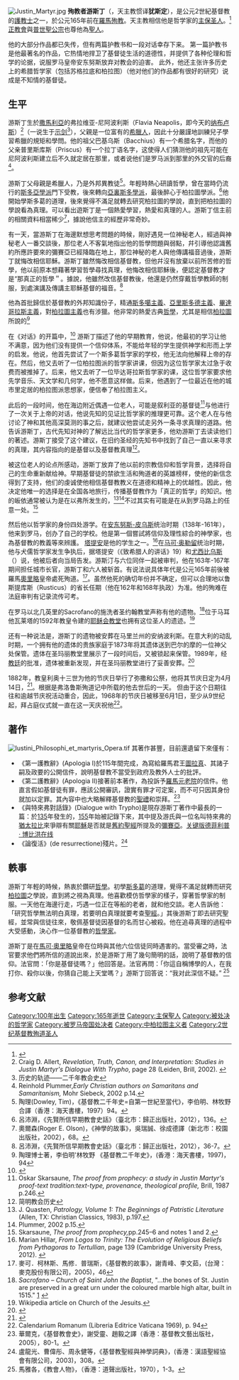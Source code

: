 [[File:Justin_Martyr.jpg|thumb]]
'''殉教者游斯丁'''（{{lang-en|Justin Martyr}}，天主教惯译'''犹斯定'''），是公元2世紀基督教的[[護教士|護教士]]之一，於公元165年前在[[羅馬|羅馬]][[殉教|殉教]]。天主教相信他是哲学家的[[主保圣人|主保圣人]]。<ref>{{Cite web |url=http://epaper.ccreadbible.org/epaper/page/106/Justin.htm |title=《圣犹斯定》 |access-date=2011-03-23 |archive-url=https://web.archive.org/web/20100921131745/http://epaper.ccreadbible.org/epaper/page/106/Justin.htm |archive-date=2010-09-21 |dead-url=yes }}</ref>[[正教會|正教會]]與[[普世聖公宗|普世聖公宗]]也尊他為[[基督教聖人|聖人]]。

他的大部分作品都已失传，但有两篇护教书和一段对话幸存下来。
第一篇护教书是他最著名的作品，它热情地捍卫了基督徒生活的道德性，并提供了各种伦理和哲学的论据，说服罗马皇帝安东努斯放弃对教会的迫害。
此外，他还主张许多历史上的希腊哲学家（包括苏格拉底和柏拉图）（他对他们的作品都有很好的研究）说成是不知情的基督徒。

==生平==
游斯丁生於[[撒馬利亞|撒馬利亞]]的弗拉维亚-尼阿波利斯（Flavia Neapolis，即今天的[[纳布卢斯|纳布卢斯]]）<ref>Craig D. Allert, ''Revelation, Truth, Canon, and Interpretation: Studies in Justin Martyr's Dialogue With Trypho'', page 28 (Leiden, Brill, 2002). {{ISBN|90-04-12619-8}}</ref>（一说生于[[示剑|示剑]]<ref name="历史的轨迹——二千年教会史">历史的轨迹——二千年教会史</ref>），父親是一位富有的[[希臘人|希臘人]]，因此十分嚴謹地訓練兒子學習希臘的規矩和學問。他的祖父巴基乌斯（Bacchius）有一个希腊名字，而他的父亲普里斯库斯（Priscus）有一个拉丁语名字，这使得人们猜测他的祖先可能在尼阿波利斯建立后不久就定居在那里，或者说他们是罗马派到那里的外交官的后裔<ref>Reinhold Plummer,''Early Christian authors on Samaritans and Samaritanism,'' Mohr Siebeck, 2002 p.14.</ref>。

游斯丁父母親是希臘人，乃是外邦異教徒<ref>陶理(Dowley, Tim)，《基督教二千年史=自第一世紀至當代》，李伯明、林牧野合譯（香港：海天書樓，1997）94。</ref>。年輕時熱心研讀哲學，曾在當時仍流行的[[斯多亞學派|斯多亞學派]]門下受教，後來轉向[[亞裏斯多學派|亞裏斯多學派]]，最後醉心于柏拉圖學派。<ref>呂沛淵，《先賢所信早期教會史話》（臺北市：歸正出版社，2012），136。</ref>他開始學斯多葛的道理，後來覺得不滿足就轉去研究柏拉圖的學說，直到把柏拉圖的學說看為真理。可以看出遊斯丁是一個熱愛學習，熱愛和真理的人。游斯丁信主前的相關資料相當稀少<ref>奧爾森(Roger E. Olson)，《神學的故事》，吳瑞誠、徐成德譯（新北市：校園出版社，2002），68。</ref>，據說他信主的經歷非常奇妙。
 
有一天，當游斯丁在海邊默想思考問題的時候，剛好遇見一位神秘老人，經過與神秘老人一番交談後，那位老人不客氣地指出他的哲學問題與弱點，幷引導他認識舊約所應許要來的彌賽亞已經降臨在地上，那位神秘的老人與他傳講福音過後，游斯丁就悔改相信耶穌。游斯丁雖然悔改相信基督教，但他幷沒有放棄以前所苦修的哲學，他以前原本想藉著學習哲學尋找真理，他悔改相信耶穌後，便認定基督教才是“那真正的哲學＂。據說，他雖然改信基督教後，他還是仍然穿戴哲學教師的制服，到處演講及傳講主耶穌基督的福音。<ref>呂沛淵，《先賢所信早期教會史話》（臺北市：歸正出版社，2012），36-7。</ref>

他為首批歸信於基督教的外邦知識份子，精通[[斯多噶主義|斯多噶主義]]、[[亞里斯多德主義|亞里斯多德主義]]、[[毕达哥拉斯主义|畢達哥拉斯主義]]，對[[柏拉圖主義|柏拉圖主義]]也有涉獵。他非常的熱愛古典[[哲學|哲學]]，尤其是相信[[柏拉圖|柏拉圖]]所說的{{What|「永恆的理型就是[[上帝|上帝]]，[[蘇格拉底|蘇格拉底]]就像[[亞伯拉罕|亞伯拉罕]]一樣，是[[基督|基督]]降生之前的[[基督徒|基督徒]]。」|reason=柏拉图在耶稣降世之前很久就离世了|time=2020-10-18}}<ref>陶理博士著，李伯明'林牧野 《基督教二千年史》，(香港：海天書樓，1997)，94</ref>

在《对话》的开篇中，<ref name=Dialogue>{{cite book|title=Justin Martyr's Dialogue with Trypho|url=http://www.earlychristianwritings.com/text/justinmartyr-dialoguetrypho.html|author=Justin Martyr|chapter=2–8|access-date=2020-05-26|archive-date=2019-04-28|archive-url=https://web.archive.org/web/20190428184341/http://earlychristianwritings.com/text/justinmartyr-dialoguetrypho.html|dead-url=no}}</ref>
游斯丁描述了他的早期教育，他说，他最初的学习让他不满意，因为他们没有提供一个信仰体系，不能给年轻的学生提供神学和形而上学的启发。他说，他首先尝试了一个斯多葛哲学家的学校，他无法向他解释上帝的存在。然后，他又去听了一位柏拉图派的哲学家讲课，但因为这位哲学家太过急于收费而被推掉了。后来，他又去听了一位毕达哥拉斯哲学家的课，这位哲学家要求他先学音乐、天文学和几何学，他不愿意这样做。后来，他遇到了一位最近在他的城市里定居的柏拉图派思想家，便信奉了柏拉图主义。

{{Quote|而对非物质事物的感知完全压倒了我，思想的沉思给我的心灵插上了翅膀，所以过了一会儿，我想，我已经变得聪明了；而这就是我的愚蠢，我期待着立刻仰望上帝，因为这就是柏拉图哲学的结局。<ref name=Dialogue />}}

此后的一段时间，他在海边附近偶遇一位老人，可能是叙利亚的基督徒<ref>Oskar Skarsaune, ''The proof from prophecy: a study in Justin Martyr's proof-text tradition:text-type, provenance, theological profile,'' Brill, 1987 p.246.</ref>与他进行了一次关于上帝的对话，他说先知的见证比哲学家的推理更可靠。这个老人在与他讨论了神和其他高深莫测的事之后，就建议他尝试走另外一条寻求真理的道路。他告诉游斯丁，古代先知对神的了解远比当代的哲学家更多，他劝游斯丁去读读他们的著述。游斯丁接受了这个建议，在旧约圣经的先知书中找到了自己一直以来寻求的真理，其内容指向的是基督以及基督教真理<ref>简明教会历史</ref>。

{{Quote|早在这个时代之前，就有一些人，比那些受人尊敬的哲学家更古老，他们是公义的，也是[[上帝|上帝]]所爱的人，他们用神的灵说话，预言了将要发生的事情，现在正在发生的事情。他们被称为预言家。这些人既看见了真理，又向人宣布了真理，既不敬畏人，也不惧怕人，不为荣耀的欲望所影响，只说他们所看见的和他们所听见的，被[[圣灵|圣灵]]充满了的事。他们的著作至今仍在流传，读过他们的著作的人，在认识事物的开始和结束，以及哲学家应该知道的事，只要他相信他们，就会得到很大的帮助。因为他们在他们的论文中没有使用证明，因为他们是真理的见证人，高于所有的证明，值得相信；那些已经发生的事件和正在发生的事件，迫使你同意他们所做的言论，虽然，事实上，他们有资格因他们所行的神迹而归功于他们，因为他们都赞美造物主，万物的神和父，并宣布他的儿子，他所派遣的基督。那些被谎言的不洁之灵所充满的假先知们，既没有做过，也没有做过，只敢行一些奇妙的事，目的是为了使人惊奇，荣耀错误的灵和魔鬼。但求你在万事之上，求你打开光明之门；因为这些事不是所有人都能看见，也不是所有人都能明白的，只有上帝和他的基督所传授的人有智慧。<ref name=Dialogue />}}

{{Quote|「霎时，一道火焰从我心灵深处点燃，一股对先知与基督的爱流涌溢，他们所传讲的才是万物肇始与终结的最古老、最真实的解释，这是哲学家们都该知道的，因为他们被圣灵充满，荣耀了造物真主，万物的神与父，并宣告真神之子耶稣基督。我发现唯独这种哲学才是稳妥而有益的。」<ref name="历史的轨迹——二千年教会史">历史的轨迹——二千年教会史</ref>}}

被这位老人的论点所感动，游斯丁放弃了他以前的宗教信仰和哲学背景，选择将自己的生命重新献给神。早期基督徒的禁欲生活和殉道者的英雄榜样，使他的新信念得到了支持，他们的虔诚使他相信基督教教义在道德和精神上的优越性。因此，他决定他唯一的选择是在全国各地旅行，传播基督教作为「真正的哲学」的知识。他的皈依通常被认为是在以弗所发生的，<ref name="J. Quasten, p.196-7">J. Quasten, ''Patrology, Volume 1: The Beginnings of Patristic Literature'' (Allen, TX: Christian Classics, 1983), p.197.</ref><ref>Plummer, 2002 p.15.</ref>不过其实有可能是在从{{tsl|en|Syria Palaestina|叙利亚巴勒斯坦行省}}到罗马路上的任意一处。<ref>Skarsaune, ''The proof from prophecy,''pp.245–6 and notes 1 and 2.</ref>

然后他以哲学家的身份四处游学。在[[安敦宁·毕尤|安东努斯-皮乌斯]]统治时期（138年-161年），他来到罗马，创办了自己的学校。他是第一個嘗試將信仰及理性綜合的神學家，也為基督教的教義等來辨護。
[[他提安|塔提安]]是他的学生之一。<ref>Marian Hillar, ''From Logos to Trinity: The Evolution of Religious Beliefs from Pythagoras to Tertullian'', page 139 (Cambridge University Press, 2012). {{ISBN|978-1-107-01330-8}}</ref>在[[马可·奥勒留|马可·奥勒留]]统治时期，他与犬儒哲学家{{le|克雷森斯|Crescens the Cynic}}发生争执后，据塔提安（《致希腊人的讲话》19）和[[該撒利亞的優西比烏|尤西比乌斯]]（{{Full|HE IV 16.7-8}}）说，他被后者向当局告发。游斯汀与六位同伴一起被{{le|朱尼乌斯·鲁斯蒂克斯|Junius Rusticus}}审判，他在163年-167年期间担任城市长官，游斯丁和六人被斩首。有说法说具体年代是公元165年前後被羅馬[[奧里略|奧里略]]皇帝處死殉道。<ref>麥可．柯林斯、馬修．普瑞斯，《基督教的故事》，謝青峰、李文茹，(台灣：麥克股份有限公司，2005)，46</ref>。虽然他死的确切年份并不确定，但可以合理地以鲁斯提库斯（Rusticus）的省长任期（他在162年和168年执政）为准。他的殉难在法庭审判有记录流传可考。

在罗马以北几英里的Sacrofano的施洗者圣约翰教堂声称有他的遗物。<ref>''Sacrofano – Church of Saint John the Baptist'', "...the bones of St. Justin are preserved in a great urn under the coloured marble high altar, built in 1515." [http://en.tesorintornoroma.it/Itinerari/La-Via-Flaminia/Sacrofano-Chiesa-di-San-Giovanni-Battista] {{Webarchive|url=https://web.archive.org/web/20130313042048/http://en.tesorintornoroma.it/Itinerari/La-Via-Flaminia/Sacrofano-Chiesa-di-San-Giovanni-Battista |date=13 March 2013 }}</ref>位于马耳他瓦莱塔的1592年教皇令建的[[耶稣会教堂|耶稣会教堂]]也拥有这位圣人的遗迹。<ref>Wikipedia article on Church of the Jesuits.</ref>

还有一种说法是，游斯丁的遗物被安葬在马里兰州的安纳波利斯。在意大利的动乱时期，一个拥有他的遗体的贵族家庭于1873年将其遗体送到巴尔的摩的一位神父处保管。遗体在圣玛丽教堂里展示了一段时间后，又被锁起来保管。1989年，经[[教廷|教廷]]的批准，遗体被重新发现，并在圣玛丽教堂进行了妥善安葬。<ref>{{Cite web |url=https://www.apnews.com/88ec7a380363c0411c2a84b706f090fe |title=存档副本 |access-date=2020-05-26 |archive-date=2020-08-03 |archive-url=https://web.archive.org/web/20200803222845/https://apnews.com/88ec7a380363c0411c2a84b706f090fe |dead-url=no }}</ref>

1882年，教皇利奥十三世为他的节庆日举行了弥撒和公祭，他将其节庆日定为4月14日，<ref name="Catholic">{{catholic | last = Lebreton |first = Jules | title = St. Justin Martyr|url=http://www.newadvent.org/cathen/08580c.htm | volume = 7|inline=yes|accessdate=2 November 2013|prescript=}}</ref>。根据是弗洛鲁斯殉道记中所载的他去世后的一天。
但由于这个日期往往和逾越节庆祝活动重合，因此，1968年的节庆日被移至6月1日，至少从9世纪起，拜占庭仪式就一直在这一天庆祝他<ref>Calendarium Romanum (Libreria Editrice Vaticana 1969), p. 94</ref>。

==著作==
[[File:Iustini_Philosophi_et_martyris_Opera.tif|thumb]]
其著作甚豐，目前還遺留下來僅有：
* 《第一護教辭》(Apologia I)於115年間完成，為寫給羅馬君王[[圖拉真|圖拉真]]、其諸子嗣及政要的公開信件，說明基督教不當受到政府及教外人士的批評。
* 《第二護教辭》(Apologia II)接著前本著作，為投訴予[[羅馬元老院|羅馬元老院]]的信件。他直言假如基督徒有罪，應該公開審訊，證實有罪才可定案，而不可只因其身份就加以定罪。其內容中也大略解釋基督教的[[聖禮|聖禮]]和崇拜。<ref>華爾克，《基督教會史》，謝受靈、趙毅之譯（香港：基督教文藝出版社，2005），80-1。</ref>
* 《與特來弗對話錄》(Dialogue with Trypho)是現存游斯丁著作中最長的一篇：於[[135|135]]年發生的，[[155|155]]年始被記錄下來，其中提及游氏與一位名叫特來弗的[[猶太|猶太]][[拉比|拉比]]來爭辯有關[[耶穌|耶穌]]是否就是[[舊約聖經|舊約聖經]]所提及的[[彌賽亞|彌賽亞]]。[https://www.academia.edu/7280008/JUSTIN_MARTYR_Dialogue_avec_Tryphon_Dialogue_with_Trypho_%C3%A9dition_critique_VOLUME_I_Introduction_Texte_grec_Traduction_Coll_Paradosis_%C3%A9ditions_universitaires_de_Fribourg_Suisse_no_47_1_2003_563_pages 关键版德菲利普 · 博比洪在线 ] {{Wayback|url=https://www.academia.edu/7280008/JUSTIN_MARTYR_Dialogue_avec_Tryphon_Dialogue_with_Trypho_%C3%A9dition_critique_VOLUME_I_Introduction_Texte_grec_Traduction_Coll_Paradosis_%C3%A9ditions_universitaires_de_Fribourg_Suisse_no_47_1_2003_563_pages |date=20210402145537 }}
* 《論復活》(de resurrectione)殘片。<ref>盧龍光、曹偉彤、周永健等，《基督教聖經與神學詞典》，(香港：漢語聖經協會有限公司，2003)，308。</ref>

== 軼事 ==
游斯丁年輕的時候，熱衷於鑽研[[哲學|哲學]]。初學[[斯多葛|斯多葛]]的道理，覺得不滿足就轉而研究[[柏拉圖|柏拉圖]]之學說，直到將之視為真理。他喜歡模仿哲學家的樣子，穿著哲學家的制服。一天他在海邊行走，巧遇一位正在等船的老者，就和他交談。老人告訴他：「研究哲學無法明白真理，若要明白真理就要考查[[聖經|聖經]]。」其後游斯丁即去研究聖經，並常與信徒往來，敬佩基督徒因基督的名而甘心被殺。他在追尋真理的過程中大受感動，決心作一位基督教的[[哲學家|哲學家]]。

游斯丁是在[[馬可·奧里略|馬可·奧里略]]皇帝在位時與其他六位信徒同時遇害的。當受審之時，法官要求他們將所信的道說出來，於是游斯丁用了幾句簡明的話，說明了基督教的信仰。法官問：「你是基督徒嗎？」他回答是。法官再問：「你這自稱博學的人，在我打你、殺你以後，你猜自己能上天堂嗎？」游斯丁回答说：“我对此深信不疑。” <ref>馬雅各，《教會人物》，（香港：道聲出版社，1970），1-3。</ref>

== 参考文献 ==
{{Reflist}}

{{Authority control}}

[[Category:100年出生|Category:100年出生]]
[[Category:165年逝世|Category:165年逝世]]
[[Category:主保聖人|Category:主保聖人]]
[[Category:被处决的哲学家|Category:被处决的哲学家]]
[[Category:被罗马帝国处决者|Category:被罗马帝国处决者]]
[[Category:中柏拉图主义者|Category:中柏拉图主义者]]
[[Category:2世纪基督教殉道圣人|Category:2世纪基督教殉道圣人]]